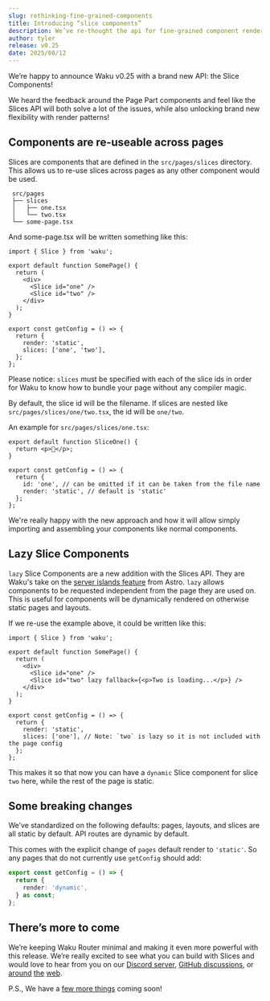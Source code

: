 ```yaml
---
slug: rethinking-fine-grained-components
title: Introducing “slice components”
description: We’ve re-thought the api for fine-grained component rendering.
author: tyler
release: v0.25
date: 2025/08/12
---
```


We’re happy to announce Waku v0.25 with a brand new API: the Slice Components!

We heard the feedback around the Page Part components and feel like the Slices API will both solve a lot of the issues, while also unlocking brand new flexibility with render patterns!

## Components are re-useable across pages

Slices are components that are defined in the `src/pages/slices` directory. This allows us to re-use slices across pages as any other component would be used.

```
 src/pages
 ├── slices
 │   ├── one.tsx
 │   └── two.tsx
 └── some-page.tsx
```

And some-page.tsx will be written something like this:

```tsx
import { Slice } from 'waku';

export default function SomePage() {
  return (
    <div>
      <Slice id="one" />
      <Slice id="two" />
    </div>
  );
}

export const getConfig = () => {
  return {
    render: 'static',
    slices: ['one', 'two'],
  };
};
```

Please notice: `slices` must be specified with each of the slice ids in order for Waku to know how to bundle your page without any compiler magic.

By default, the slice id will be the filename. If slices are nested like `src/pages/slices/one/two.tsx`, the id will be `one/two`.

An example for `src/pages/slices/one.tsx`:

```tsx
export default function SliceOne() {
  return <p>🍕</p>;
}

export const getConfig = () => {
  return {
    id: 'one', // can be omitted if it can be taken from the file name
    render: 'static', // default is 'static'
  };
};
```

We're really happy with the new approach and how it will allow simply importing and assembling your components like normal components.

## Lazy Slice Components

`lazy` Slice Components are a new addition with the Slices API. They are Waku's take on the [server islands feature](https://astro.build/blog/astro-4120/) from Astro. `lazy` allows components to be requested independent from the page they are used on. This is useful for components will be dynamically rendered on otherwise static pages and layouts.

If we re-use the example above, it could be written like this:

```tsx
import { Slice } from 'waku';

export default function SomePage() {
  return (
    <div>
      <Slice id="one" />
      <Slice id="two" lazy fallback={<p>Two is loading...</p>} />
    </div>
  );
}

export const getConfig = () => {
  return {
    render: 'static',
    slices: ['one'], // Note: `two` is lazy so it is not included with the page config
  };
};
```

This makes it so that now you can have a `dynamic` Slice component for slice `two` here, while the rest of the page is static.

## Some breaking changes

We’ve standardized on the following defaults: pages, layouts, and slices are all static by default. API routes are dynamic by default.

This comes with the explicit change of `pages` default render to `'static'`. So any pages that do not currently use `getConfig` should add:

```ts
export const getConfig = () => {
  return {
    render: 'dynamic',
  } as const;
};
```

## There’s more to come

We’re keeping Waku Router minimal and making it even more powerful with this release. We’re really excited to see what you can build with Slices and would love to hear from you on our [Discord server](https://discord.gg/MrQdmzd), [GitHub discussions](https://github.com/wakujs/waku/discussions), or [around](https://x.com/wakujs) [the](https://bsky.app/profile/daishikato.com) [web](https://fosstodon.org/@daishi).

P.S., We have a [few more things](https://github.com/wakujs/waku/issues/24) coming soon!
